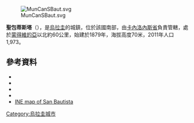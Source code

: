 [[Image:MunCanSBaut.svg|thumb]]

'''聖包蒂斯塔'''（{{lang-es|San Bautista}}），是[[烏拉圭|烏拉圭]]的城鎮，位於該國南部，由[[卡內洛內斯省|卡內洛內斯省]]負責管轄，處於[[蒙得維的亞|蒙得維的亞]]以北約60公里，始建於1879年，海拔高度70米，2011年人口1,973。

{{Coord|34|26|25|S|55|57|35|W|display=title}}

==參考資料==
*{{cite web |url=http://www0.parlamento.gub.uy/leyes/AccesoTextoLey.asp?Ley=16380 |title=Ley Nº 16.380 |publisher=República Oriental del Uruguay, Poder Legislativo |date=1993 |accessdate=9 September 2012 |deadurl=yes |archiveurl=https://web.archive.org/web/20160304190333/http://www0.parlamento.gub.uy/leyes/AccesoTextoLey.asp?Ley=16380 |archivedate=2016年3月4日 }}
*{{cite web |url=http://www.ine.gub.uy/censos2011/resultadosfinales/cuadros/NIVEL%20DEPARTAMENTAL/Canelones/P_3_CAN.xls |title=Censos 2011 Cuadros Canelones |date=2012 |publisher=INE |accessdate=25 August 2012 |archive-date=2012-10-10 |archive-url=https://web.archive.org/web/20121010041513/http://www.ine.gub.uy/censos2011/resultadosfinales/cuadros/NIVEL%20DEPARTAMENTAL/Canelones/P_3_CAN.xls |dead-url=no }}
*{{cite web|url=http://www.imcanelones.gub.uy/?q=node/4554 |title=Municipio de San Bautista |publisher= Comuna Canaria / Dpto. de Canelones |accessdate=27 August 2012}}
*{{cite web |url=http://www.ine.gub.uy/biblioteca/toponimico/Categorizaci%F3n%20localidades%20urbanas%20orden%20alfab%E9tico.pdf |title=Statistics of urban localities (1908–2004) |publisher=INE |date=2012 |format=PDF |accessdate=9 September 2012 |archive-date=2012-11-05 |archive-url=https://www.webcitation.org/6BwcL0IuY?url=http://www.ine.gub.uy/biblioteca/toponimico/Categorizaci%F3n%20localidades%20urbanas%20orden%20alfab%E9tico.pdf |dead-url=no }}
*[https://web.archive.org/web/20121010043750/http://www.ine.gub.uy/mapas/censos2011/para%20colgar%20en%20web/pdf/03_UYCA/Localidades/A2H_03628%20San%20Bautista.pdf INE map of San Bautista]

{{Uruguay-geo-stub}}
[[Category:烏拉圭城市|Category:烏拉圭城市]]
